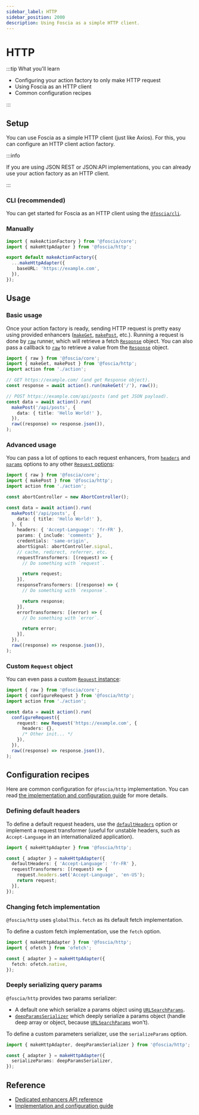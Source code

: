 ```yaml
---
sidebar_label: HTTP
sidebar_position: 2000
description: Using Foscia as a simple HTTP client.
---
```




# HTTP

:::tip What you'll learn

- Configuring your action factory to only make HTTP request
- Using Foscia as an HTTP client
- Common configuration recipes

:::

## Setup

You can use Foscia as a simple HTTP client (just like Axios). For this, you can
configure an HTTP client action factory.

:::info

If you are using JSON REST or JSON:API implementations, you can already use your
action factory as an HTTP client.

:::

### CLI (recommended)

You can get started for Foscia as an HTTP client using the
[`@foscia/cli`](/docs/digging-deeper/usages/cli).

<ShellCommand command="foscia init --usage=http" />

### Manually

```typescript title="action.ts"
import { makeActionFactory } from '@foscia/core';
import { makeHttpAdapter } from '@foscia/http';

export default makeActionFactory({
  ...makeHttpAdapter({
    baseURL: 'https://example.com',
  }),
});
```

## Usage

### Basic usage

Once your action factory is ready, sending HTTP request is pretty easy using
provided enhancers ([`makeGet`](/docs/api/@foscia/http/functions/makeGet),
[`makePost`](/docs/api/@foscia/http/functions/makePost), etc.). Running a
request is done by [`raw`](/docs/api/@foscia/core/functions/raw) runner, which
will retrieve a fetch
[`Response`](https://developer.mozilla.org/docs/Web/API/Response)
object. You can also pass a callback to
[`raw`](/docs/api/@foscia/core/functions/raw)
to retrieve a value from the
[`Response`](https://developer.mozilla.org/docs/Web/API/Response) object.

```typescript
import { raw } from '@foscia/core';
import { makeGet, makePost } from '@foscia/http';
import action from './action';

// GET https://example.com/ (and get Response object).
const response = await action().run(makeGet('/'), raw());

// POST https://example.com/api/posts (and get JSON payload).
const data = await action().run(
  makePost('/api/posts', {
    data: { title: 'Hello World!' },
  }),
  raw((response) => response.json()),
);
```

### Advanced usage

You can pass a lot of options to each request enhancers, from
[`headers`](/docs/api/@foscia/http/type-aliases/HttpRequestConfig#headers) and
[`params`](/docs/api/@foscia/http/type-aliases/HttpRequestConfig#params) options
to any other
[`Request` options](https://developer.mozilla.org/docs/Web/API/Request/Request#options):

```typescript
import { raw } from '@foscia/core';
import { makePost } from '@foscia/http';
import action from './action';

const abortController = new AbortController();

const data = await action().run(
  makePost('/api/posts', {
    data: { title: 'Hello World!' },
  }, {
    headers: { 'Accept-Language': 'fr-FR' },
    params: { include: 'comments' },
    credentials: 'same-origin',
    abortSignal: abortController.signal,
    // cache, redirect, referrer, etc.
    requestTransformers: [(request) => {
      // Do something with `request`.

      return request;
    }],
    responseTransformers: [(response) => {
      // Do something with `response`.

      return response;
    }],
    errorTransformers: [(error) => {
      // Do something with `error`.

      return error;
    }],
  }),
  raw((response) => response.json()),
);
```

### Custom `Request` object

You can even pass a custom
[`Request` instance](https://developer.mozilla.org/docs/Web/API/Request/Request):

```typescript
import { raw } from '@foscia/core';
import { configureRequest } from '@foscia/http';
import action from './action';

const data = await action().run(
  configureRequest({
    request: new Request('https://example.com', {
      headers: {},
      /* Other init... */
    }),
  }),
  raw((response) => response.json()),
);
```

## Configuration recipes

Here are common configuration for `@foscia/http` implementation. You can read
[the implementation and configuration guide](/docs/digging-deeper/implementations/http)
for more details.

### Defining default headers

To define a default request headers, use the
[`defaultHeaders`](/docs/api/@foscia/http/type-aliases/HttpAdapterConfig#defaultheaders)
option or implement a request transformer (useful for unstable headers,
such as `Accept-Language` in an internationalized application).

```typescript
import { makeHttpAdapter } from '@foscia/http';

const { adapter } = makeHttpAdapter({
  defaultHeaders: { 'Accept-Language': 'fr-FR' },
  requestTransformers: [(request) => {
    request.headers.set('Accept-Language', 'en-US');
    return request;
  }],
});
```

### Changing fetch implementation

`@foscia/http` uses `globalThis.fetch` as its default fetch implementation.

To define a custom fetch implementation, use the `fetch` option.

```typescript
import { makeHttpAdapter } from '@foscia/http';
import { ofetch } from 'ofetch';

const { adapter } = makeHttpAdapter({
  fetch: ofetch.native,
});
```

### Deeply serializing query params

`@foscia/http` provides two params serializer:

- A default one which serialize a params object using
  [`URLSearchParams`](https://developer.mozilla.org/docs/Web/API/URLSearchParams).
- [`deepParamsSerializer`](/docs/api/@foscia/http/functions/deepParamsSerializer)
  which deeply serialize a params object (handle deep array or object, because
  [`URLSearchParams`](https://developer.mozilla.org/docs/Web/API/URLSearchParams) won't).

To define a custom parameters serializer, use the `serializeParams` option.

```typescript
import { makeHttpAdapter, deepParamsSerializer } from '@foscia/http';

const { adapter } = makeHttpAdapter({
  serializeParams: deepParamsSerializer,
});
```

## Reference

- [Dedicated enhancers API reference](/docs/api/@foscia/http/#enhancers)
- [Implementation and configuration guide](/docs/digging-deeper/implementations/http)
